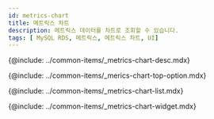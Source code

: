 ```yaml
---
id: metrics-chart
title: 메트릭스 차트
description: 메트릭스 데이터를 차트로 조회할 수 있습니다. 
tags: [ MySQL RDS, 메트릭스, 메트릭스 차트, UI]
---
```



<!-- 개요 -->
{@include: ../common-items/_metrics-chart-desc.mdx}

<ProdImg img='metrics-chart-all.png' desc='' />

<!-- 상단 옵션 -->
{@include: ../common-items/_merics-chart-top-option.mdx}

<!-- 지표 목록 -->
{@include: ../common-items/_metrics-chart-list.mdx}

<!-- 차트 위젯 -->
{@include: ../common-items/_metrics-chart-widget.mdx}  